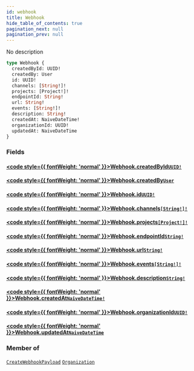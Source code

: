 ```yaml
---
id: webhook
title: Webhook
hide_table_of_contents: true
pagination_next: null
pagination_prev: null
---
```








No description

```graphql
type Webhook {
  createdById: UUID!
  createdBy: User
  id: UUID!
  channels: [String!]!
  projects: [Project!]!
  endpointId: String!
  url: String!
  events: [String!]!
  description: String!
  createdAt: NaiveDateTime!
  organizationId: UUID!
  updatedAt: NaiveDateTime
}
```


### Fields

#### [<code style={{ fontWeight: 'normal' }}>Webhook.<b>createdById</b></code>](#)<Bullet />[`UUID!`](/scalars/uuid) <Badge class="secondary" text="non-null"/> <Badge class="secondary" text="scalar"/>
> 
> 

#### [<code style={{ fontWeight: 'normal' }}>Webhook.<b>createdBy</b></code>](#)<Bullet />[`User`](/objects/user) <Badge class="secondary" text="object"/>
> 
> 

#### [<code style={{ fontWeight: 'normal' }}>Webhook.<b>id</b></code>](#)<Bullet />[`UUID!`](/scalars/uuid) <Badge class="secondary" text="non-null"/> <Badge class="secondary" text="scalar"/>
> 
> 

#### [<code style={{ fontWeight: 'normal' }}>Webhook.<b>channels</b></code>](#)<Bullet />[`[String!]!`](/scalars/string) <Badge class="secondary" text="non-null"/> <Badge class="secondary" text="scalar"/>
> 
> 

#### [<code style={{ fontWeight: 'normal' }}>Webhook.<b>projects</b></code>](#)<Bullet />[`[Project!]!`](/objects/project) <Badge class="secondary" text="non-null"/> <Badge class="secondary" text="object"/>
> 
> 

#### [<code style={{ fontWeight: 'normal' }}>Webhook.<b>endpointId</b></code>](#)<Bullet />[`String!`](/scalars/string) <Badge class="secondary" text="non-null"/> <Badge class="secondary" text="scalar"/>
> 
> 

#### [<code style={{ fontWeight: 'normal' }}>Webhook.<b>url</b></code>](#)<Bullet />[`String!`](/scalars/string) <Badge class="secondary" text="non-null"/> <Badge class="secondary" text="scalar"/>
> 
> 

#### [<code style={{ fontWeight: 'normal' }}>Webhook.<b>events</b></code>](#)<Bullet />[`[String!]!`](/scalars/string) <Badge class="secondary" text="non-null"/> <Badge class="secondary" text="scalar"/>
> 
> 

#### [<code style={{ fontWeight: 'normal' }}>Webhook.<b>description</b></code>](#)<Bullet />[`String!`](/scalars/string) <Badge class="secondary" text="non-null"/> <Badge class="secondary" text="scalar"/>
> 
> 

#### [<code style={{ fontWeight: 'normal' }}>Webhook.<b>createdAt</b></code>](#)<Bullet />[`NaiveDateTime!`](/scalars/naive-date-time) <Badge class="secondary" text="non-null"/> <Badge class="secondary" text="scalar"/>
> 
> 

#### [<code style={{ fontWeight: 'normal' }}>Webhook.<b>organizationId</b></code>](#)<Bullet />[`UUID!`](/scalars/uuid) <Badge class="secondary" text="non-null"/> <Badge class="secondary" text="scalar"/>
> 
> 

#### [<code style={{ fontWeight: 'normal' }}>Webhook.<b>updatedAt</b></code>](#)<Bullet />[`NaiveDateTime`](/scalars/naive-date-time) <Badge class="secondary" text="scalar"/>
> 
> 



### Member of

[`CreateWebhookPayload`](/objects/create-webhook-payload)  <Badge class="secondary" text="object"/><Bullet />[`Organization`](/objects/organization)  <Badge class="secondary" text="object"/>



